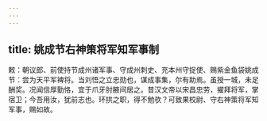 ```yaml
---
---
---
```

title: 姚成节右神策将军知军事制
---



敕：朝议郎、前使持节成州诸军事、守成州刺史、充本州守捉使、赐紫金鱼袋姚成节：尝为天平军裨将。当刘悟之立忠勋也，谋成事集，尔有助焉。虽授一城，未足酬奖。况闻信厚勤恪，宜于爪牙肘腋间居之。昔汉文帝以宋昌忠劳，擢拜将军，掌宿卫；今吾用汝，犹前志也。环拱之职，得不勉欤？可致果校尉、守右神策将军知军事，赐如故。